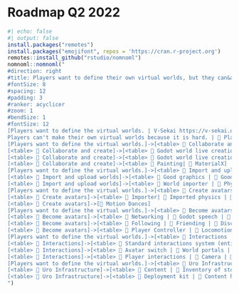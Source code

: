 # Roadmap Q2 2022

```r
#| echo: false
#| output: false
install.packages("remotes")
install.packages("emojifont", repos = 'https://cran.r-project.org')
remotes::install_github("rstudio/nomnoml")
nomnoml::nomnoml("
#direction: right
#title: Players want to define their own virtual worlds, but they can&apos;t because making their own virtual worlds is hard.
#fontSize: 8
#spacing: 12
#padding: 3
#ranker: acyclicer
#zoom: 1
#bendSize: 1
#fontSize: 12
[Players want to define the virtual worlds. | V-Sekai https://v-sekai.org/ |
Players can't make their own virtual worlds because it is hard. | 📆 Planned - 📝 First implementation - 🔧 QA required | Data citation needed.]
[Players want to define the virtual worlds.]->[<table> 📆 Collaborate and create | 📆 Godot world live creation | 📆 Blockmeshing]
[<table> 📆 Collaborate and create]->[<table> 📆 Godot world live creation tools | 📆 Place scenes | 📆 Construct layers collaboratively | 📆 Painting]
[<table> 📆 Collaborate and create]->[<table> 📆 Godot world live creation | 📆 3D models with CASSIE | 📆 In-editor model with PLY | 📆 MaterialX]
[<table> 📆 Collaborate and create]->[<table> 📆 Painting| 📆 MaterialX]
[Players want to define the virtual worlds.]->[<table> 📝 Import and upload worlds | 📝 Godot world offline upload | 📆 Engine usability]
[<table> 📝 Import and upload worlds]->[<table> 📆 Good graphics | 📆 Good lighting | 📆 VFX (Particles, shaders, Sky)]
[<table> 📝 Import and upload worlds]->[<table> 📝 World importer | 📝 Physically based material pipeline]
[Players want to define the virtual worlds.]->[<table> 📝 Create avatars | 📝 Godot avatar offline upload | 📆 Advanced avatar (shader, IK, animations)]
[<table> 📝 Create avatars]->[<table> 📝 Importer| 📆 Imported physics | 📆 Skeleton modifications]
[<table> 📝 Create avatars]->[📝 Motion Dances]
[Players want to define the virtual worlds.]->[<table> 📆 Become avatars| 📆 Vocal communicate | 📆 Motion communicate | 📆 Dance]
[<table> 📆 Become avatars]->[<table> 📝 Networking | 📆 Godot speech | 📆 Virtual reality tracking]
[<table> 📆 Become avatars]->[<table> 📆 Following | 📆 Friending | 📆 Discovering]
[<table> 📆 Become avatars]->[<table> 📝 Player Controller | 📆 Locomotion (flat) | 📆 Virtual reality motion movement]
[Players want to define the virtual worlds.]->[<table> 📆 Interactions | 📆 Wasgo Scripting | 📆 In-game menus | 📆 Video player]
[<table> 📆 Interactions]->[<table> 📝 Standard interactions system (entities) | 📆 Vehicles | 📆Pickups | 📆 Buttons]
[<table> 📆 Interactions]->[<table> 📆 Avatar switch | 📆 World portals | 📆 Server switch]
[<table> 📆 Interactions]->[<table> 📆 Player interactions | 📆 Camera | 📆 Bow and arrow | 📆 Mirror]
[Players want to define the virtual worlds.]->[<table> 📆 Uro Infrastructure | 📝 Identity | 📆 Federation list | 🔧 Shard list | 📆 Delegated Identity]
[<table> 📆 Uro Infrastructure]->[<table> 📆 Content | 📝 Inventory of stored resources | 📆 Refuse to attest content because scripting is untrusted]
[<table> 📆 Uro Infrastructure]->[<table> 📆 Deployment kit | 📝 Content hosting]
")
```